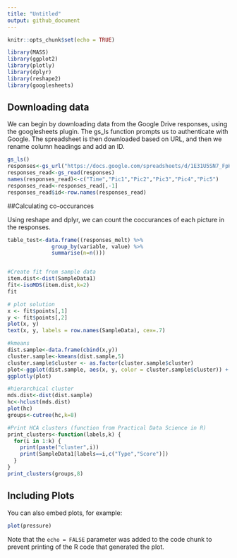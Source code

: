 ```yaml
---
title: "Untitled"
output: github_document
---
```


```r
knitr::opts_chunk$set(echo = TRUE)

library(MASS)
library(ggplot2)
library(plotly)
library(dplyr)
library(reshape2)
library(googlesheets)
```

## Downloading data 

We can begin by downloading data from the Google Drive responses, using the googlesheets plugin. The gs_ls function prompts us to authenticate with Google. The spreadsheet is then downloaded based on URL, and then we rename column headings and add an ID.

```r
gs_ls()
responses<-gs_url("https://docs.google.com/spreadsheets/d/1E31U5SN7_FpHHlKsuPR02f0KIVSyWgLKeXho_lzGCzk/edit?usp=sharing")
responses_read<-gs_read(responses)
names(responses_read)<-c("Time","Pic1","Pic2","Pic3","Pic4","Pic5")
responses_read<-responses_read[,-1]
responses_read$id<-row.names(responses_read)
```

##Calculating co-occurances

Using reshape and dplyr, we can count the coccurances of each picture in the responses.

```r
table_test<-data.frame((responses_melt) %>% 
              group_by(variable, value) %>%
              summarise(n=n()))


#Create fit from sample data
item.dist<-dist(SampleData1)
fit<-isoMDS(item.dist,k=2)
fit

# plot solution 
x <- fit$points[,1]
y <- fit$points[,2]
plot(x, y)
text(x, y, labels = row.names(SampleData), cex=.7)

#kmeans
dist.sample<-data.frame(cbind(x,y))
cluster.sample<-kmeans(dist.sample,5)
cluster.sample$cluster <- as.factor(cluster.sample$cluster)
plot<-ggplot(dist.sample, aes(x, y, color = cluster.sample$cluster)) + geom_point(size=10)
ggplotly(plot)

#hierarchical cluster
mds.dist<-dist(dist.sample)
hc<-hclust(mds.dist) 
plot(hc)
groups<-cutree(hc,k=8)

#Print HCA clusters (function from Practical Data Science in R)
print_clusters<-function(labels,k) {
  for(i in 1:k) {
    print(paste("cluster",i))
    print(SampleData1[labels==i,c("Type","Score")])
  }
}
print_clusters(groups,8)
```

## Including Plots

You can also embed plots, for example:

```r
plot(pressure)
```

Note that the `echo = FALSE` parameter was added to the code chunk to prevent printing of the R code that generated the plot.
